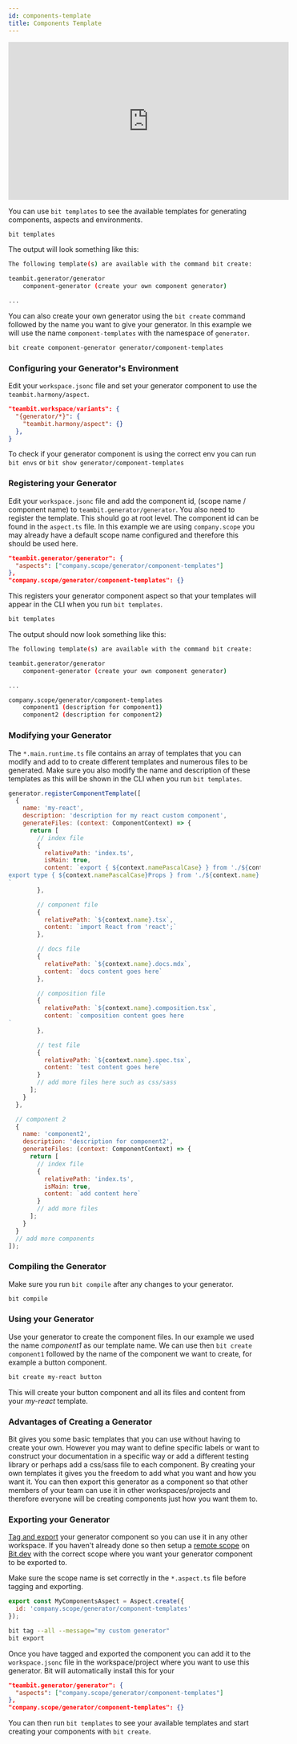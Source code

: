 ```yaml
---
id: components-template
title: Components Template
---
```


<iframe
  width="560"
  height="315"
  src="https://www.youtube.com/embed/L--kUfgrdKM"
  title="Creating a Custom Component Generator"
  frameborder="0"
  allow="accelerometer; autoplay; clipboard-write; encrypted-media; gyroscope; picture-in-picture"
  allowfullscreen
></iframe>

You can use `bit templates` to see the available templates for generating components, aspects and environments.

```bash
bit templates
```

The output will look something like this:

```bash
The following template(s) are available with the command bit create:

teambit.generator/generator
    component-generator (create your own component generator)

...
```

You can also create your own generator using the `bit create` command followed by the name you want to give your generator. In this example we will use the name `component-templates` with the namespace of `generator`.

```bash
bit create component-generator generator/component-templates
```

### Configuring your Generator's Environment

Edit your `workspace.jsonc` file and set your generator component to use the `teambit.harmony/aspect`.

```json {2,3} title="workspace.jsonc"
"teambit.workspace/variants": {
  "{generator/*}": {
    "teambit.harmony/aspect": {}
  },
}
```

To check if your generator component is using the correct env you can run `bit envs` or `bit show generator/component-templates`

### Registering your Generator

Edit your `workspace.jsonc` file and add the component id, (scope name / component name) to `teambit.generator/generator`. You also need to register the template. This should go at root level. The component id can be found in the `aspect.ts` file. In this example we are using `company.scope` you may already have a default scope name configured and therefore this should be used here.

```json {} title="workspace.jsonc"
"teambit.generator/generator": {
  "aspects": ["company.scope/generator/component-templates"]
},
"company.scope/generator/component-templates": {}
```

This registers your generator component aspect so that your templates will appear in the CLI when you run `bit templates`.

```bash
bit templates
```

The output should now look something like this:

```bash
The following template(s) are available with the command bit create:

teambit.generator/generator
    component-generator (create your own component generator)

...

company.scope/generator/component-templates
    component1 (description for component1)
    component2 (description for component2)
```

### Modifying your Generator

The `*.main.runtime.ts` file contains an array of templates that you can modify and add to to create different templates and numerous files to be generated. Make sure you also modify the name and description of these templates as this will be shown in the CLI when you run `bit templates`.

```js {3,4} title="*.main.runtime.ts"
generator.registerComponentTemplate([
  {
    name: 'my-react',
    description: 'description for my react custom component',
    generateFiles: (context: ComponentContext) => {
      return [
        // index file
        {
          relativePath: 'index.ts',
          isMain: true,
          content: `export { ${context.namePascalCase} } from './${context.name}';
export type { ${context.namePascalCase}Props } from './${context.name}';
`
        },

        // component file
        {
          relativePath: `${context.name}.tsx`,
          content: `import React from 'react';`
        },

        // docs file
        {
          relativePath: `${context.name}.docs.mdx`,
          content: `docs content goes here`
        },

        // composition file
        {
          relativePath: `${context.name}.composition.tsx`,
          content: `composition content goes here
`
        },

        // test file
        {
          relativePath: `${context.name}.spec.tsx`,
          content: `test content goes here`
        }
        // add more files here such as css/sass
      ];
    }
  },

  // component 2
  {
    name: 'component2',
    description: 'description for component2',
    generateFiles: (context: ComponentContext) => {
      return [
        // index file
        {
          relativePath: 'index.ts',
          isMain: true,
          content: `add content here`
        }
        // add more files
      ];
    }
  }
  // add more components
]);
```

### Compiling the Generator

Make sure you run `bit compile` after any changes to your generator.

```bash
bit compile
```

### Using your Generator

Use your generator to create the component files. In our example we used the name _component1_ as our template name. We can use then `bit create component1` followed by the name of the component we want to create, for example a button component.

```bash
bit create my-react button
```

This will create your button component and all its files and content from your _my-react_ template.

### Advantages of Creating a Generator

Bit gives you some basic templates that you can use without having to create your own. However you may want to define specific labels or want to construct your documentation in a specific way or add a different testing library or perhaps add a css/sass file to each component. By creating your own templates it gives you the freedom to add what you want and how you want it. You can then export this generator as a component so that other members of your team can use it in other workspaces/projects and therefore everyone will be creating components just how you want them to.

### Exporting your Generator

[Tag and export](/getting-started/exporting-components) your generator component so you can use it in any other workspace. If you haven't already done so then setup a [remote scope](/getting-started/remote-scope) on [Bit.dev](https://bit.dev/) with the correct scope where you want your generator component to be exported to.

Make sure the scope name is set correctly in the `*.aspect.ts` file before tagging and exporting.

```js {2} title="*.aspect.ts"
export const MyComponentsAspect = Aspect.create({
  id: 'company.scope/generator/component-templates'
});
```

```bash
bit tag --all --message="my custom generator"
bit export
```

Once you have tagged and exported the component you can add it to the `workspace.jsonc` file in the workspace/project where you want to use this generator. Bit will automatically install this for your

```json title="workspace.jsonc"
"teambit.generator/generator": {
  "aspects": ["company.scope/generator/component-templates"]
},
"company.scope/generator/component-templates": {}

```

You can then run `bit templates` to see your available templates and start creating your components with `bit create`.
